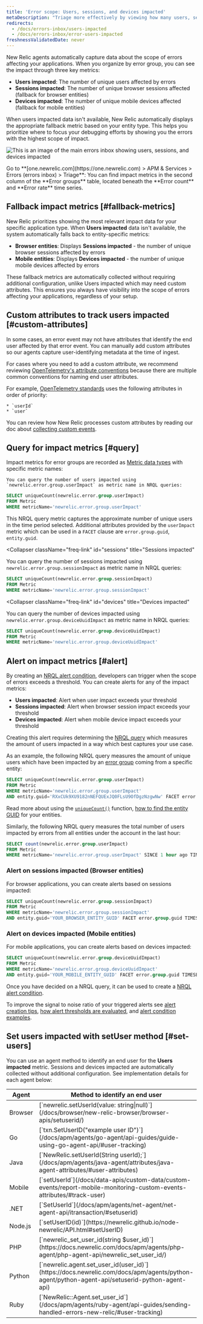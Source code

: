 ```yaml
---
title: 'Error scope: Users, sessions, and devices impacted'
metaDescription: "Triage more effectively by viewing how many users, sessions, or devices are impacted by an error group."
redirects:
  - /docs/errors-inbox/users-impacted
  - /docs/errors-inbox/error-users-impacted
freshnessValidatedDate: never
---
```


New Relic agents automatically capture data about the scope of errors affecting your applications. When you organize by error group, you can see the impact through three key metrics:

- **Users impacted**: The number of unique users affected by errors
- **Sessions impacted**: The number of unique browser sessions affected (fallback for browser entities)
- **Devices impacted**: The number of unique mobile devices affected (fallback for mobile entities)

When users impacted data isn't available, New Relic automatically displays the appropriate fallback metric based on your entity type. This helps you prioritize where to focus your debugging efforts by showing you the errors with the highest scope of impact.

<img
    title="An image showing how to navigate impact metrics in errors inbox"
    alt="This is an image of the main errors inbox showing users, sessions, and devices impacted"
    src="/images/errors-inbox_screenshot-full_users-impacted.webp"
/>
<figcaption>
    Go to **[one.newrelic.com](https://one.newrelic.com) > APM & Services > Errors (errors inbox) > Triage**: You can find impact metrics in the second column of the **Error groups** table, located beneath the **Error count** and **Error rate** time series.   
</figcaption>

## Fallback impact metrics [#fallback-metrics]

New Relic prioritizes showing the most relevant impact data for your specific application type. When **Users impacted** data isn't available, the system automatically falls back to entity-specific metrics:

- **Browser entities**: Displays **Sessions impacted** - the number of unique browser sessions affected by errors
- **Mobile entities**: Displays **Devices impacted** - the number of unique mobile devices affected by errors

These fallback metrics are automatically collected without requiring additional configuration, unlike Users impacted which may need custom attributes. This ensures you always have visibility into the scope of errors affecting your applications, regardless of your setup.

## Custom attributes to track users impacted  [#custom-attributes]

In some cases, an error event may not have attributes that identify the end user affected by that error event. You can manually add custom attributes so our agents capture user-identifying metadata at the time of ingest. 

For cases where you need to add a custom attribute, we recommend reviewing [OpenTelemetry's attribute conventions](/docs/more-integrations/open-source-telemetry-integrations/opentelemetry/opentelemetry-introduction) because there are multiple common conventions for naming end user attributes.

For example, [OpenTelemetry standards](https://opentelemetry.io/docs/reference/specification/trace/semantic_conventions/span-general/#general-identity-attributes) uses the following attributes in order of priority:

    * `userId`
    * `user`

You can review how New Relic processes custom attributes by reading our doc about [collecting custom events](/docs/data-apis/custom-data/custom-events/collect-custom-attributes/#enabling-custom).

## Query for impact metrics [#query]

Impact metrics for error groups are recorded as [Metric data types](/docs/data-apis/understand-data/metric-data/metric-data-type/) with specific metric names:

<CollapserGroup>
    <Collapser
        className="freq-link"
        id="users"
        title="Users impacted"
    >

    You can query the number of users impacted using `newrelic.error.group.userImpact` as metric name in NRQL queries:

```sql
SELECT uniqueCount(newrelic.error.group.userImpact) 
FROM Metric 
WHERE metricName='newrelic.error.group.userImpact'
```

This NRQL query metric captures the approximate number of unique users in the time period selected. Additional attributes provided by the `userImpact` metric which can be used in a `FACET` clause are `error.group.guid`, `entity.guid`.

</Collapser>

<Collapser
    className="freq-link"
    id="sessions"
    title="Sessions impacted"
>

You can query the number of sessions impacted using `newrelic.error.group.sessionImpact` as metric name in NRQL queries:

```sql
SELECT uniqueCount(newrelic.error.group.sessionImpact) 
FROM Metric 
WHERE metricName='newrelic.error.group.sessionImpact'
```

</Collapser>

<Collapser
    className="freq-link"
    id="devices"
    title="Devices impacted"
>

You can query the number of devices impacted using `newrelic.error.group.deviceUuidImpact` as metric name in NRQL queries:

```sql
SELECT uniqueCount(newrelic.error.group.deviceUuidImpact) 
FROM Metric 
WHERE metricName='newrelic.error.group.deviceUuidImpact'
```

</Collapser>

</CollapserGroup>



## Alert on impact metrics [#alert]

By creating an [NRQL alert condition](/docs/alerts-applied-intelligence/new-relic-alerts/alert-conditions/create-alert-conditions/), developers can trigger <InlinePopover type="alerts"/> when the scope of errors exceeds a threshold. You can create alerts for any of the impact metrics:

- **Users impacted**: Alert when user impact exceeds your threshold
- **Sessions impacted**: Alert when browser session impact exceeds your threshold  
- **Devices impacted**: Alert when mobile device impact exceeds your threshold

Creating this alert requires determining the [NRQL query](/docs/query-your-data/nrql-new-relic-query-language/get-started/introduction-nrql-new-relics-query-language/) which measures the amount of users impacted in a way which best captures your use case.

As an example, the following NRQL query measures the amount of unique users which have been impacted by an [error group](/docs/errors-inbox/errors-inbox/#groups) coming from a specific entity:

<CollapserGroup>
<Collapser
    className="freq-link"
    id="user"
    title="Alerts on users impacted"
>



</Collapser>
</CollapserGroup>

```sql
SELECT uniqueCount(newrelic.error.group.userImpact) 
FROM Metric 
WHERE metricName='newrelic.error.group.userImpact' 
AND entity.guid='RXxCUk9XU9182nNEFQUExJQ0FLsU9OfDgzNzgwNw' FACET error.group.guid TIMESERIES
```

Read more about using the [`uniqueCount()`](/docs/alerts-applied-intelligence/new-relic-alerts/alert-conditions/create-nrql-alert-conditions/) function, [how to find the entity GUID](/docs/new-relic-solutions/new-relic-one/core-concepts/what-entity-new-relic/#find) for your entities.

Similarly, the following NRQL query measures the total number of users impacted by errors from all entities under the account in the last hour:

```sql
SELECT count(newrelic.error.group.userImpact) 
FROM Metric 
WHERE metricName='newrelic.error.group.userImpact' SINCE 1 hour ago TIMESERIES
```

### Alert on sessions impacted (Browser entities)

For browser applications, you can create alerts based on sessions impacted:

```sql
SELECT uniqueCount(newrelic.error.group.sessionImpact) 
FROM Metric 
WHERE metricName='newrelic.error.group.sessionImpact' 
AND entity.guid='YOUR_BROWSER_ENTITY_GUID' FACET error.group.guid TIMESERIES
```

### Alert on devices impacted (Mobile entities)

For mobile applications, you can create alerts based on devices impacted:

```sql
SELECT uniqueCount(newrelic.error.group.deviceUuidImpact) 
FROM Metric 
WHERE metricName='newrelic.error.group.deviceUuidImpact' 
AND entity.guid='YOUR_MOBILE_ENTITY_GUID' FACET error.group.guid TIMESERIES
```

Once you have decided on a NRQL query, it can be used to create a [NRQL alert condition](/docs/alerts-applied-intelligence/new-relic-alerts/alert-conditions/create-nrql-alert-conditions/#create).

To improve the signal to noise ratio of your triggered alerts see [alert creation tips](/docs/alerts-applied-intelligence/new-relic-alerts/alert-conditions/create-nrql-alert-conditions/#condition-tips), [how alert thresholds are evaluated](/docs/alerts-applied-intelligence/new-relic-alerts/alert-conditions/create-nrql-alert-conditions/#advanced-signal), and [alert condition examples](/docs/alerts-applied-intelligence/new-relic-alerts/alert-conditions/create-nrql-alert-conditions/#examples).

## Set users impacted with setUser method [#set-users]

You can use an agent method to identify an end user for the **Users impacted** metric. Sessions and devices impacted are automatically collected without additional configuration. See implementation details for each agent below:

<table>
    <thead>
        <tr>
            <th>
                Agent
            </th>
            <th>
                Method to identify an end user
            </th>
        </tr>
    </thead>
    <tbody>
        <tr>
            <td>
                Browser
            </td>
            <td>
                [`newrelic.setUserId(value: string|null)`](/docs/browser/new-relic-browser/browser-apis/setuserid/)
            </td>
        </tr>
        <tr>
            <td>
                Go
            </td>
            <td>
                [`txn.SetUserID("example user ID")`](/docs/apm/agents/go-agent/api-guides/guide-using-go-agent-api/#user-tracking)
            </td>
        </tr>
        <tr>
            <td>
                Java
            </td>
            <td>
                [`NewRelic.setUserId(String userId);`](/docs/apm/agents/java-agent/attributes/java-agent-attributes/#user-attributes)
            </td>
        </tr>
        <tr>
            <td>
                Mobile
            </td>
            <td>
                [`setUserId`](/docs/data-apis/custom-data/custom-events/report-mobile-monitoring-custom-events-attributes/#track-user)
            </td>
        </tr>
        <tr>
            <td>
                .NET
            </td>
            <td>
                [`SetUserId`](/docs/apm/agents/net-agent/net-agent-api/itransaction/#setuserid)
            </td>
        </tr>
        <tr>
            <td>
                Node.js
            </td>
            <td>
                [`setUserID(id)`](https://newrelic.github.io/node-newrelic/API.html#setUserID)
            </td>
        </tr>
        <tr>
            <td>
                PHP
            </td>
            <td>
                [`newrelic_set_user_id(string $user_id)`](https://docs.newrelic.com/docs/apm/agents/php-agent/php-agent-api/newrelic_set_user_id/)
            </td>
        </tr>
        <tr>
            <td>
                Python
            </td>
            <td>
                [`newrelic.agent.set_user_id(user_id)`](https://docs.newrelic.com/docs/apm/agents/python-agent/python-agent-api/setuserid-python-agent-api)
            </td>
        </tr>
        <tr>
            <td>
                Ruby
            </td>
            <td>
                [`NewRelic::Agent.set_user_id`](/docs/apm/agents/ruby-agent/api-guides/sending-handled-errors-new-relic/#user-tracking)
            </td>
        </tr>
    </tbody>
</table>
